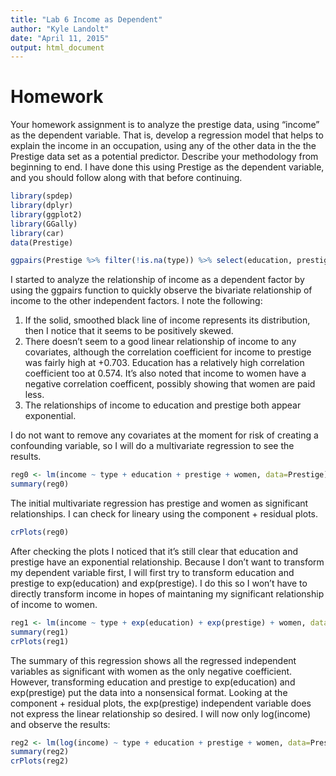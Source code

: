 ```yaml
---
title: "Lab 6 Income as Dependent"
author: "Kyle Landolt"
date: "April 11, 2015"
output: html_document
---
```



# Homework
Your homework assignment is to analyze the prestige data, using "income" as the dependent variable.  That is, develop a regression model that helps to explain the income in an occupation, using any of the other data in the the Prestige data set as a potential predictor.  Describe your methodology from beginning to end.  I have done this using Prestige as the dependent variable, and you should follow along with that before continuing.

```r
library(spdep)
library(dplyr)
library(ggplot2)
library(GGally)
library(car)
data(Prestige)
```

```r
ggpairs(Prestige %>% filter(!is.na(type)) %>% select(education, prestige, women, type, income))
```

I started to analyze the relationship of income as a dependent factor by using the ggpairs function to quickly observe the bivariate relationship of income to the other independent factors. I note the following:

 1. If the solid, smoothed black line of income represents its distribution, then I notice that it seems to be positively skewed. 
 2. There doesn't seem to a good linear relationship of income to any covariates, although the correlation coefficient for income to prestige was fairly high at +0.703. Education has a relatively high correlation coefficient too at 0.574. It's also noted that income to women have a negative correlation coefficent, possibly showing that women are paid less.
 3. The relationships of income to education and prestige both appear exponential.


I do not want to remove any covariates at the moment for risk of creating a confounding variable, so I will do a multivariate regression to see the results.
```r
reg0 <- lm(income ~ type + education + prestige + women, data=Prestige)
summary(reg0)
```

The initial multivariate regression has prestige and women as significant relationships. I can check for lineary using the component + residual plots.
```r
crPlots(reg0)
```

After checking the plots I noticed that it's still clear that education and prestige have an exponential relationship. Because I don't want to transform my dependent variable first, I will first try to transform education and prestige to exp(education) and exp(prestige). I do this so I won't have to directly transform income in hopes of maintaning my significant relationship of income to women. 
```r
reg1 <- lm(income ~ type + exp(education) + exp(prestige) + women, data=Prestige)
summary(reg1)
crPlots(reg1)
```

The summary of this regression shows all the regressed independent variables as significant with women as the only negative coefficient. However, transforming education and prestige to exp(education) and exp(prestige) put the data into a nonsensical format. Looking at the component + residual plots, the exp(prestige) independent variable does not express the linear relationship so desired. I will now only log(income) and observe the results:

```r
reg2 <- lm(log(income) ~ type + education + prestige + women, data=Prestige)
summary(reg2)
crPlots(reg2)
```





